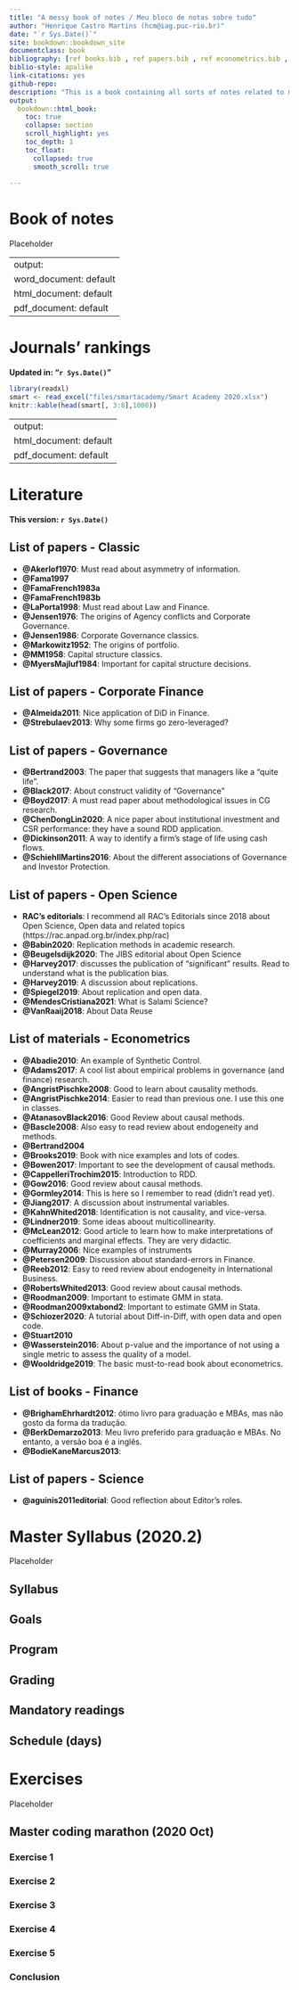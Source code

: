 ```yaml
--- 
title: "A messy book of notes / Meu bloco de notas sobre tudo"
author: "Henrique Castro Martins (hcm@iag.puc-rio.br)"
date: "`r Sys.Date()`"
site: bookdown::bookdown_site
documentclass: book
bibliography: [ref books.bib , ref papers.bib , ref econometrics.bib , ref open science.bib]
biblio-style: apalike
link-citations: yes
github-repo:
description: "This is a book containing all sorts of notes related to my classes, my articles or projects."
output:
  bookdown::html_book:
    toc: true
    collapse: section
    scroll_highlight: yes
    toc_depth: 1
    toc_float:
      collapsed: true
      smooth_scroll: true
      
---
```


# Book of notes

Placeholder



<!--chapter:end:index.Rmd-->

---
output:
  word_document: default
  html_document: default
  pdf_document: default
---

# Journals' rankings

**Updated in: "`r Sys.Date()`"**



```r
library(readxl)
smart <- read_excel("files/smartacademy/Smart Academy 2020.xlsx")
knitr::kable(head(smart[, 3:8],1000))
```



<!--chapter:end:01-smartacademy.Rmd-->

---
output:
  html_document: default
  pdf_document: default
---
# Literature

**This version: `r Sys.Date()`**

## List of papers - Classic

- **@Akerlof1970**: Must read about asymmetry of information.
- **@Fama1997**
- **@FamaFrench1983a**
- **@FamaFrench1983b**
- **@LaPorta1998**: Must read about Law and Finance.
- **@Jensen1976**: The origins of Agency conflicts and Corporate Governance.
- **@Jensen1986**: Corporate Governance classics.
- **@Markowitz1952**: The origins of portfolio.
- **@MM1958**: Capital structure classics.
- **@MyersMajluf1984**: Important for capital structure decisions.


## List of papers - Corporate Finance
- **@Almeida2011**: Nice application of DiD in Finance.
- **@Strebulaev2013**: Why some firms go zero-leveraged?

## List of papers - Governance
- **@Bertrand2003**: The paper that suggests that managers like a "quite life".
- **@Black2017**: About construct validity of "Governance"
- **@Boyd2017**: A must read paper about methodological issues in CG research.
- **@ChenDongLin2020**: A nice paper about institutional investment and CSR performance: they have a sound RDD application.
- **@Dickinson2011**: A way to identify a firm's stage of life using cash flows.
- **@SchiehllMartins2016**: About the different associations of Governance and Investor Protection.



## List of papers - Open Science
- **RAC's editorials**: I recommend all RAC's Editorials since 2018 about Open Science, Open data and related topics (https://rac.anpad.org.br/index.php/rac)
- **@Babin2020**: Replication methods in academic research.
- **@Beugelsdijk2020**: The JIBS editorial about Open Science
- **@Harvey2017**: discusses the publication of "significant" results. Read to understand what is the publication bias.
- **@Harvey2019**: A discussion about replications.
- **@Spiegel2019**: About replication and open data.
- **@MendesCristiana2021**: What is Salami Science?
- **@VanRaaij2018**: About Data Reuse


## List of materials - Econometrics
- **@Abadie2010**: An example of Synthetic Control.
- **@Adams2017**: A cool list about empirical problems in governance (and finance) research.
- **@AngristPischke2008**: Good to learn about causality methods.
- **@AngristPischke2014**: Easier to read than previous one. I use this one in classes.
-	**@AtanasovBlack2016**: Good Review about causal methods. 
- **@Bascle2008**: Also easy to read review about endogeneity and methods.
- **@Bertrand2004**
- **@Brooks2019**: Book with nice examples and lots of codes.
- **@Bowen2017**: Important to see the development of causal methods.
- **@CappelleriTrochim2015**: Introduction to RDD.
- **@Gow2016**: Good review about causal methods.
- **@Gormley2014**: This is here so I remember to read (didn't read yet).
- **@Jiang2017**: A discussion about instrumental variables.
- **@KahnWhited2018**: Identification is not causality, and vice-versa.
- **@Lindner2019**: Some ideas aboout multicollinearity.
- **@McLean2012**: Good article to learn how to make interpretations of coefficients and marginal effects. They are very didactic.
- **@Murray2006**: Nice examples of instruments
- **@Petersen2009**: Discussion about standard-errors in Finance.
- **@Reeb2012**: Easy to reed review about endogeneity in International Business.
-	**@RobertsWhited2013**: Good review about causal methods.
- **@Roodman2009**: Important to estimate GMM in stata.
- **@Roodman2009xtabond2**: Important to estimate GMM in Stata.
- **@Schiozer2020**: A tutorial about Diff-in-Diff, with open data and open code.
- **@Stuart2010**    
- **@Wasserstein2016**: About p-value and the importance of not using a single metric to assess the quality of a model.
- **@Wooldridge2019**: The basic must-to-read book about econometrics.





## List of books - Finance
- **@BrighamEhrhardt2012**: ótimo livro para graduação e MBAs, mas não gosto da forma da tradução.
- **@BerkDemarzo2013**: Meu livro preferido para graduação e MBAs. No entanto, a versão boa é a inglês.
- **@BodieKaneMarcus2013**: 


## List of papers - Science
- **@aguinis2011editorial**: Good reflection about Editor's roles.


<!--chapter:end:02-literature.Rmd-->


# Master Syllabus (2020.2) 

Placeholder


## Syllabus 
## Goals
## Program
## Grading
## Mandatory readings 
## Schedule (days) 

<!--chapter:end:03-master-syllabus-2020-2.Rmd-->


# Exercises 

Placeholder


## Master coding marathon (2020 Oct)
### Exercise 1
### Exercise 2
### Exercise 3
### Exercise 4 
### Exercise 5
### Conclusion

<!--chapter:end:04-exercises.Rmd-->

